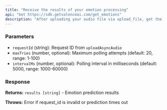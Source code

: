 ```yaml
---
title: "Receive the results of your emotion processing"
api: "Get https://sdk.getvalenceai.com/get_emotions"
description: "After uploading your audio file via upload_file, get the results of your file's emotion classification."
---
```


### Parameters

- `requestId` (string): Request ID from `uploadAsyncAudio`
- `maxTries` (number, optional): Maximum polling attempts (default: 20, range: 1-100)
- `intervalMs` (number, optional): Polling interval in milliseconds (default: 5000, range: 1000-60000)

### Response

**Returns:** `results [string]` - Emotion prediction results

**Throws:** Error if request_id is invalid or prediction times out